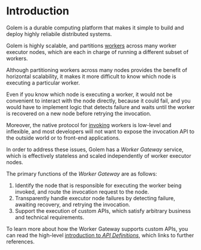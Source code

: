 
# Introduction

Golem is a durable computing platform that makes it simple to build and deploy
highly reliabile distributed systems.

Golem is highly scalable, and partitions [workers](workers) across
many worker executor nodes, which are each in charge of running a different
subset of workers.

Although partitioning workers across many nodes provides the benefit of
horizontal scalability, it makes it more difficult to know which node is
executing a particular worker.

Even if you know which node is executing a worker, it would not be convenient to
interact with the node directly, because it could fail, and you would have to
implement logic that detects failure and waits until the worker is recovered on
a new node before retrying the invocation.

Moreover, the native protocol for [invoking](invocations) workers
is low-level and inflexible, and most developers will not want to expose the
invocation API to the outside world or to front-end applications.

In order to address these issues, Golem has a _Worker Gateway_ service, which is
effectively stateless and scaled independently of worker executor nodes.

The primary functions of the _Worker Gateway_ are as follows:

1. Identify the node that is responsible for executing the worker being invoked,
   and route the invocation request to the node.
2. Transparently handle executor node failures by detecting failure, awaiting
   recovery, and retrying the invocation.
3. Support the execution of custom APIs, which satisfy arbitrary business and
   technical requirements.

To learn more about how the Worker Gateway supports custom APIs, you can read
the high-level [introduction to _API Definitions_](api-definitions),
which links to further references.
